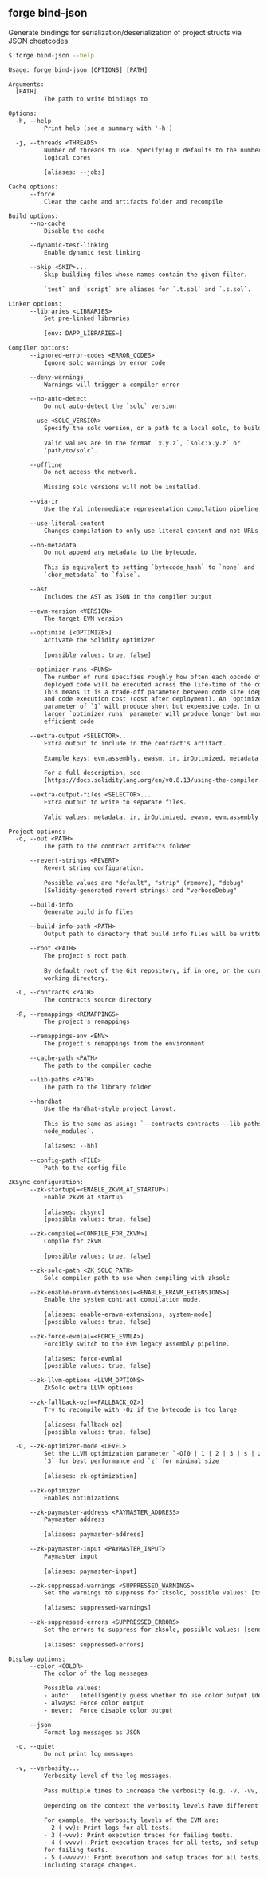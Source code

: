## forge bind-json

Generate bindings for serialization/deserialization of project structs via JSON
cheatcodes

```bash
$ forge bind-json --help
```

```txt
Usage: forge bind-json [OPTIONS] [PATH]

Arguments:
  [PATH]
          The path to write bindings to

Options:
  -h, --help
          Print help (see a summary with '-h')

  -j, --threads <THREADS>
          Number of threads to use. Specifying 0 defaults to the number of
          logical cores
          
          [aliases: --jobs]

Cache options:
      --force
          Clear the cache and artifacts folder and recompile

Build options:
      --no-cache
          Disable the cache

      --dynamic-test-linking
          Enable dynamic test linking

      --skip <SKIP>...
          Skip building files whose names contain the given filter.
          
          `test` and `script` are aliases for `.t.sol` and `.s.sol`.

Linker options:
      --libraries <LIBRARIES>
          Set pre-linked libraries
          
          [env: DAPP_LIBRARIES=]

Compiler options:
      --ignored-error-codes <ERROR_CODES>
          Ignore solc warnings by error code

      --deny-warnings
          Warnings will trigger a compiler error

      --no-auto-detect
          Do not auto-detect the `solc` version

      --use <SOLC_VERSION>
          Specify the solc version, or a path to a local solc, to build with.
          
          Valid values are in the format `x.y.z`, `solc:x.y.z` or
          `path/to/solc`.

      --offline
          Do not access the network.
          
          Missing solc versions will not be installed.

      --via-ir
          Use the Yul intermediate representation compilation pipeline

      --use-literal-content
          Changes compilation to only use literal content and not URLs

      --no-metadata
          Do not append any metadata to the bytecode.
          
          This is equivalent to setting `bytecode_hash` to `none` and
          `cbor_metadata` to `false`.

      --ast
          Includes the AST as JSON in the compiler output

      --evm-version <VERSION>
          The target EVM version

      --optimize [<OPTIMIZE>]
          Activate the Solidity optimizer
          
          [possible values: true, false]

      --optimizer-runs <RUNS>
          The number of runs specifies roughly how often each opcode of the
          deployed code will be executed across the life-time of the contract.
          This means it is a trade-off parameter between code size (deploy cost)
          and code execution cost (cost after deployment). An `optimizer_runs`
          parameter of `1` will produce short but expensive code. In contrast, a
          larger `optimizer_runs` parameter will produce longer but more gas
          efficient code

      --extra-output <SELECTOR>...
          Extra output to include in the contract's artifact.
          
          Example keys: evm.assembly, ewasm, ir, irOptimized, metadata
          
          For a full description, see
          [https://docs.soliditylang.org/en/v0.8.13/using-the-compiler.html#input-description](https://docs.soliditylang.org/en/v0.8.13/using-the-compiler.html#input-description)

      --extra-output-files <SELECTOR>...
          Extra output to write to separate files.
          
          Valid values: metadata, ir, irOptimized, ewasm, evm.assembly

Project options:
  -o, --out <PATH>
          The path to the contract artifacts folder

      --revert-strings <REVERT>
          Revert string configuration.
          
          Possible values are "default", "strip" (remove), "debug"
          (Solidity-generated revert strings) and "verboseDebug"

      --build-info
          Generate build info files

      --build-info-path <PATH>
          Output path to directory that build info files will be written to

      --root <PATH>
          The project's root path.
          
          By default root of the Git repository, if in one, or the current
          working directory.

  -C, --contracts <PATH>
          The contracts source directory

  -R, --remappings <REMAPPINGS>
          The project's remappings

      --remappings-env <ENV>
          The project's remappings from the environment

      --cache-path <PATH>
          The path to the compiler cache

      --lib-paths <PATH>
          The path to the library folder

      --hardhat
          Use the Hardhat-style project layout.
          
          This is the same as using: `--contracts contracts --lib-paths
          node_modules`.
          
          [aliases: --hh]

      --config-path <FILE>
          Path to the config file

ZKSync configuration:
      --zk-startup[=<ENABLE_ZKVM_AT_STARTUP>]
          Enable zkVM at startup
          
          [aliases: zksync]
          [possible values: true, false]

      --zk-compile[=<COMPILE_FOR_ZKVM>]
          Compile for zkVM
          
          [possible values: true, false]

      --zk-solc-path <ZK_SOLC_PATH>
          Solc compiler path to use when compiling with zksolc

      --zk-enable-eravm-extensions[=<ENABLE_ERAVM_EXTENSIONS>]
          Enable the system contract compilation mode.
          
          [aliases: enable-eravm-extensions, system-mode]
          [possible values: true, false]

      --zk-force-evmla[=<FORCE_EVMLA>]
          Forcibly switch to the EVM legacy assembly pipeline.
          
          [aliases: force-evmla]
          [possible values: true, false]

      --zk-llvm-options <LLVM_OPTIONS>
          ZkSolc extra LLVM options

      --zk-fallback-oz[=<FALLBACK_OZ>]
          Try to recompile with -Oz if the bytecode is too large
          
          [aliases: fallback-oz]
          [possible values: true, false]

  -O, --zk-optimizer-mode <LEVEL>
          Set the LLVM optimization parameter `-O[0 | 1 | 2 | 3 | s | z]`. Use
          `3` for best performance and `z` for minimal size
          
          [aliases: zk-optimization]

      --zk-optimizer
          Enables optimizations

      --zk-paymaster-address <PAYMASTER_ADDRESS>
          Paymaster address
          
          [aliases: paymaster-address]

      --zk-paymaster-input <PAYMASTER_INPUT>
          Paymaster input
          
          [aliases: paymaster-input]

      --zk-suppressed-warnings <SUPPRESSED_WARNINGS>
          Set the warnings to suppress for zksolc, possible values: [txorigin]
          
          [aliases: suppressed-warnings]

      --zk-suppressed-errors <SUPPRESSED_ERRORS>
          Set the errors to suppress for zksolc, possible values: [sendtransfer]
          
          [aliases: suppressed-errors]

Display options:
      --color <COLOR>
          The color of the log messages

          Possible values:
          - auto:   Intelligently guess whether to use color output (default)
          - always: Force color output
          - never:  Force disable color output

      --json
          Format log messages as JSON

  -q, --quiet
          Do not print log messages

  -v, --verbosity...
          Verbosity level of the log messages.
          
          Pass multiple times to increase the verbosity (e.g. -v, -vv, -vvv).
          
          Depending on the context the verbosity levels have different meanings.
          
          For example, the verbosity levels of the EVM are:
          - 2 (-vv): Print logs for all tests.
          - 3 (-vvv): Print execution traces for failing tests.
          - 4 (-vvvv): Print execution traces for all tests, and setup traces
          for failing tests.
          - 5 (-vvvvv): Print execution and setup traces for all tests,
          including storage changes.
```
